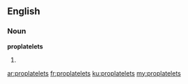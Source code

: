 ==English==

===Noun===
'''proplatelets'''

# {{plural of|proplatelet}}

[[ar:proplatelets]]
[[fr:proplatelets]]
[[ku:proplatelets]]
[[my:proplatelets]]